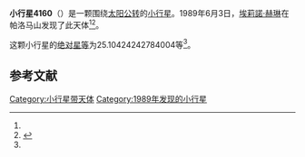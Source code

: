 {{Infobox planet
| bgcolour = #FFFFC0
| name = 4160 Sabrina-John
| symbol = 
| image = 
| caption = 
| discovery = yes
| discovery_ref = 
| discoverer = [[埃莉諾·赫琳|埃莉諾·赫琳]]
| discovery_site = [[帕洛马山|帕洛马山]] 
| discovered = 1989年6月3日
| designations = yes
| mp_name = 
| named_after = 
| alt_names = 1989 LE/ 1975 VD1 / 1977 FA2 / 1979 YN4 / 1982 QQ2 / 1985 KA1 / 1986 TH9
| mp_category = [[主带小行星|主带小行星]]
| orbit_ref = <ref name="a">[http://ssd.jpl.nasa.gov/sbdb.cgi?sstr=4160 4160 Sabrina-John] {{Wayback|url=http://ssd.jpl.nasa.gov/sbdb.cgi?sstr=4160 |date=20210806022003 }}，小行星數據庫瀏覽器（JPL Small-Body Database Browser）－[[美国国家航空航天局|美国国家航空航天局]]喷气推进实验室</ref>
| epoch = 2456400.5 (2013年4月18日更新)
| aphelion = {{convert|2.676667183066131|AU|km|3|abbr=on|lk=out}}
| perihelion = {{convert|2.229761151052644|AU|km|3|abbr=on}}
| semimajor = {{convert|2.453214167059388|AU|km|3|abbr=on}}
| eccentricity = 0.091085817
| period = 1403.465118 [[日|日]]<br />3.84[[儒略年|儒略年]]
| avg_speed = 
| inclination = 5.048716175291753
| asc_node = 187.5767344709472
| mean_anomaly = 
| arg_peri = 25.10424242784004
| satellites = 
| physical_characteristics = yes
| dimensions = 
| mass = 
| density = 
| surface_grav = 
| escape_velocity = 
| sidereal_day = 
| axial_tilt = 
| pole_ecliptic_lat = 
| pole_ecliptic_lon = 
| albedo = 
| temperatures= 
| temp_name1 = 
| mean_temp_1 = 
| max_temp_1 = 
| temp_name2 = 
| max_temp_2 = 
| spectral_type = 
| abs_magnitude = 25.10424242784004
}}

'''小行星4160'''（{{lang-en|4160 Sabrina-John}}）是一颗围绕[[太阳|太阳]][[公转|公转]]的[[小行星|小行星]]。1989年6月3日，[[埃莉諾·赫琳|埃莉諾·赫琳]]在帕洛马山发现了此天体<ref name="a" /><ref>{{cite news|title=小行星列表|url=http://cfa-www.harvard.edu/iau/lists/NumberedMPs.txt|accessdate=2013-07-08|newspaper=哈佛大学|archive-date=2008-05-17|archive-url=https://web.archive.org/web/20080517010638/http://cfa-www.harvard.edu/iau/lists/NumberedMPs.txt|dead-url=no}}</ref>。

这颗小行星的[[绝对星等|绝对星等]]为25.10424242784004等<ref name="a" />。

==参考文献==
{{reflist}}
{{Minor Planet Number|[[小行星4159|小行星4159]]|[[小行星4161|小行星4161]]}}

{{小天体}}

[[Category:小行星带天体|Category:小行星带天体]]
[[Category:1989年发现的小行星|Category:1989年发现的小行星]]

{{asteroid-stub}}